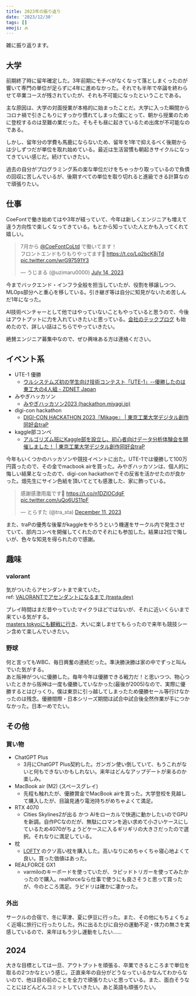 ```yaml
---
title: 2023年の振り返り
date: '2023/12/30'
tags: []
emoji: 🔙
---
```


雑に振り返ります。

## 大学

前期終了時に留年確定した。3年前期にモチベがなくなって落としまくったのが響いて専門の単位が足らずに4年に進めなかった。それでも半年で卒論を終わらせて卒業コースが残されていたが、それも不可能になったということである。

主な原因は、大学の対面授業が本格的に始まったことだ。大学に入った瞬間からコロナ禍で引きこもりにすっかり慣れてしまった僕にとって、朝から授業のために登校するのは至難の業だった。そもそも昼に起きているため出席が不可能なのである。

しかし、留年分の学費も馬鹿にならないため、留年を1年で抑えるべく後期からは少しずつだが単位を取れ始めている。最近は生活習慣も朝起きサイクルになってきていい感じだ。続けていきたい。

過去の自分がプログラミング系の楽な単位だけをちゃっかり取っているので負債の回収に苦しんでいるが、後期すべての単位を取り切れると進級できる計算なので頑張りたい。

## 仕事

CoeFontで働き始めてはや3年が経っていて、今年は新しくエンジニアも増えて違う方向性で楽しくなってきている。もとから知っていた人とかも入ってくれて嬉しい。

<blockquote class="twitter-tweet"><p lang="ja" dir="ltr">7月から <a href="https://twitter.com/CoeFontCoLtd?ref_src=twsrc%5Etfw">@CoeFontCoLtd</a> で働いてます！<br />フロントエンドもりもりやってます💪 <a href="https://t.co/Lq2bcK8jTd">https://t.co/Lq2bcK8jTd</a> <a href="https://t.co/wrG97591Y3">pic.twitter.com/wrG97591Y3</a></p>&mdash; うじまる (@uzimaru0000) <a href="https://twitter.com/uzimaru0000/status/1679843067900334080?ref_src=twsrc%5Etfw">July 14, 2023</a></blockquote>
<script async src="https://platform.twitter.com/widgets.js" charset="utf-8"></script>

今までバックエンド・インフラ全般を担当していたが、役割を移譲しつつ、MLOps部分へと重心を移している。引き継ぎ等は自分に知見がないため苦しんだ1年になった。

AI技術ベンチャーとして他ではやっていないこともやっていると思うので、今後はアウトプットに力を入れていきたいと思っている。[会社のテックブログ](https://zenn.dev/p/coefont) も始めたので、詳しい話はこちらでやっていきたい。

絶賛エンジニア募集中なので、ぜひ興味ある方は連絡ください。

## イベント系

- UTE-1 優勝
    - [ウルシステムズ初の学生向け技術コンテスト「UTE-1」--優勝したのは東工大の4人組 - ZDNET Japan](https://japan.zdnet.com/article/35202226/)
- みやぎハッカソン
    - [みやぎハッカソン2023 (hackathon.miyagi.jp)](https://2023.hackathon.miyagi.jp/)
- digi-con hackathon
    - [DIGI-CON HACKATHON 2023『Mikage』 | 東京工業大学デジタル創作同好会traP](https://trap.jp/post/2031/)
- kaggle部コンペ
    - [アルゴリズム班にKaggle部を設立し、初心者向けデータ分析体験会を開催しました！ | 東京工業大学デジタル創作同好会traP](https://trap.jp/post/1697/)

  

今年もいくつかのハッカソンや競技イベントに出た。UTE-1では優勝して100万円貰ったので、その金でmacbook airを買った。みやぎハッカソンは、個人的に悔しい結果となったので、digi-con hackathonでその反省を活かせたのが良かった。畑先生にサイン色紙を頂いてとても感激した、家に飾っている。

<blockquote class="twitter-tweet"><p lang="ja" dir="ltr">感謝感激雨嵐です🙌 <a href="https://t.co/n1DZlOCdgF">https://t.co/n1DZlOCdgF</a> <a href="https://t.co/uQo6US11pF">pic.twitter.com/uQo6US11pF</a></p>&mdash; とらすた (@tra_sta) <a href="https://twitter.com/tra_sta/status/1734169006150693237?ref_src=twsrc%5Etfw">December 11, 2023</a></blockquote> <script async src="https://platform.twitter.com/widgets.js" charset="utf-8"></script>

また、traPの優秀な後輩がkaggleをやろうという機運をサークル内で発生させていて、部内コンペを開催してくれたのでそれにも参加した。結果は2位で悔しいが、色々な知見を得られたので感謝。

## 趣味

### valorant

気がついたらアセンダントまで来ていた。  
ref: [VALORANTでアセンダントになるまで (trasta.dev)](https://trasta.dev/blog/20231031/)

プレイ時間はまだ昔やっていたマイクラほどではないが、それに近いくらいまで来ている気がする。  
[masters tokyoにも観戦に行き](https://x.com/tra_sta/status/1670984365407637504?s=20)、大いに楽しませてもらったので来年も競技シーン含めて楽しんでいきたい。

### 野球

何と言ってもWBC、毎日興奮の連続だった。準決勝決勝は家の中でずっと叫んでいた気がする。  
あと阪神がついに優勝した。毎年今年は優勝できる戦力だ！と思いつつ、物心ついたときから阪神は一度も優勝していなかった(最後が2005)なので、実際に優勝するとはびっくり。僕は東京に引っ越してしまったため優勝セール等行けなかったのは残念。優勝間際・日本シリーズ期間は試合中試合後全然作業が手につかなかった。日本一めでたい。

## その他

### 買い物

- ChatGPT Plus
    - 3月にChatGPT Plus契約した。ガンガン使い倒していて、もうこれがないと何もできないかもしれない。来年はどんなアップデートが来るのか楽しみ。
- MacBook air (M2) (スペースグレイ)
    - 先程も触れたが、優勝賞金でMacBook airを買った。大学登校を見越して購入したが、目論見通り電池持ちがめちゃよくて満足。
- RTX 4070
    - Cities Skylines2が出る かつ AIをローカルで快適に動かしたいのでGPUを新調。自作PCなのだが、無駄にロマンを追い求めて小さいケースにしているため4070がちょうどケースに入るギリギリの大きさだったので選択。それなりに満足している。
- 枕
    - [LOFTY](https://loftyonlineshop.com/) のクソ高い枕を購入した。高いなりにめちゃくちゃ寝心地よくて良い。買った価値はあった。
- REALFORCE GX1
    - varmiloのキーボードを使っていたが、ラピッドトリガーを使ってみたかったので購入。realforceなら仕事で使うにも良さそうと思って買ったが、今のところ満足。ラピドリは確かに凄かった。

### 外出

サークルの合宿で、冬に草津、夏に伊豆に行った。また、その他にもちょくちょく近場に旅行に行ったりした。外に出るたびに自分の運動不足・体力の無さを実感しているので、来年はもう少し運動をしたい……

## 2024

大きな目標としては一旦、アウトプットを頑張る、卒業できるところまで単位を取るの2つかなという感じ。正直来年の自分がどうなっているかなんてわからないので、他は目の前のことを全力で頑張りたいと思っている。また、面白そうなことにはどんどんコミットしていきたい。あと英語も頑張りたい。
